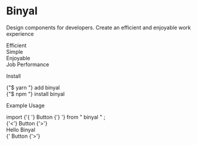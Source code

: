 
<Meta title="Binyal/Introduction" />

<style>{`
  .by-container {
    color: #1e293b;
    font-size: 18px;
  }
  .by-header {
    width: 100%;
    text-align: center;
    font-size: 70px;
    color: #db2777;
  }
  .by-des {
    width: 100%;
    text-align: center;
    font-size: 18px;
  }
  .by-group {
    display: grid;
    grid-template-columns: repeat(2, minmax(0,1fr));
    gap: 24px;
    width: 100%;
    padding: 24px;
    max-width: 1024px;
    float-left: auto;
    float-right: auto;
  }
  .by-card {
    width: 100%;
    height: 100%;
    display: flex;
    justify-content: center;
    align-items: center;
    background-color: #f8fafc;
    border: 1px dashed #f8fafc;
    -webkit-transition: all 0.3s cubic-bezier(0.645, 0.045, 0.355, 1);-o-transition: all 0.3s cubic-bezier(0.645, 0.045, 0.355, 1);transition: all 0.3s cubic-bezier(0.645, 0.045, 0.355, 1);
  }
  .by-card:hover {
    border: 1px dashed #e2e8f0;
    background-color: white;
  }
  .by-card span {
    font-size: 24px;
    padding: 32px 0px;
  }
  .by-code {
    width: 100%;
    padding: 24px;
    max-width: 1024px;
  }
  .by-code-title {
    font-size: 32px;
    font-weight: 500;
    border-bottom: 2px #db2777 solid;
    padding-bottom: 12px;
  }
  .by-code-container {
    font-weight: 500;
    padding: 12px 16px;
    background-color: #f8fafc;
  }
  .by-code-i {
    color: #d73a49;
  }
  .by-code-k {
    color: #ffc107;
  }
  .by-code-v {
    color: #0e74c4;
  }
  .by-code-f {
    color: #d73a49;
  }
  .by-code-d-q-m {
    color: #032f62;
  }
  .by-code-l {
    color: #032f62;
  }
  .by-code-smcl {
    color: #000000;
  }
  .by-code-line {
    display: block;
    width: 100%;
    padding-bottom: 4px;
  }
  .by-code-tab {
    width: 0px;
    padding-left: 32px;
    height: 100%;
    display: initial;
  }
`}</style>

<div className="by-container">
  <h1 className="by-header">Binyal</h1>
  <p className="by-des">
    Design components for developers. Create an efficient and enjoyable work
    experience
  </p>
  <div className="by-group">
    <div className="by-card">
      <span>Efficient</span>
    </div>
    <div className="by-card">
      <span>Simple</span>
    </div>
    <div className="by-card">
      <span>Enjoyable</span>
    </div>
    <div className="by-card">
      <span>Job Performance</span>
    </div>
  </div>

<div className="by-code">
  <p className="by-code-title">Install</p>
  <div className="by-code-container">
    <div className="by-code-line">
      <span className="by-code-smcl">{"$ yarn "}</span>
      <span className="by-code-v">add </span>
      <span className="by-code-k">binyal</span>
    </div>
    <div className="by-code-line">
      <span className="by-code-smcl">{"$ npm "}</span>
      <span className="by-code-v">install </span>
      <span className="by-code-k">binyal</span>
    </div>
  </div>
</div>

  <div className="by-code">
    <p className="by-code-title">Example Usage</p>
    <div className="by-code-container">
      <div className="by-code-line">
        <span className="by-code-i">import </span>
        <span className="by-code-k">{'{ '}</span>
        <span className="by-code-v">Button </span>
        <span className="by-code-k">{'} '}</span>
        <span className="by-code-f">from </span>
        <span className="by-code-d-q-m">"</span>
        <span className="by-code-l">binyal</span>
        <span className="by-code-d-q-m">"</span>
        <span className="by-code-smcl">;</span>
      </div>
      <div className="by-code-line">
        <span className="by-code-k">{'<'}</span>
        <span className="by-code-v">Button</span>
        <span className="by-code-k">{'>'}</span>
      </div>
      <div className="by-code-line">
        <div className="by-code-tab" />
        <span className="by-code-l">Hello Binyal</span>
      </div>
      <div className="by-code-line">
        <span className="by-code-k">{'</'}</span>
        <span className="by-code-v">Button</span>
        <span className="by-code-k">{'>'}</span>
      </div>
    </div>
  </div>
</div>
